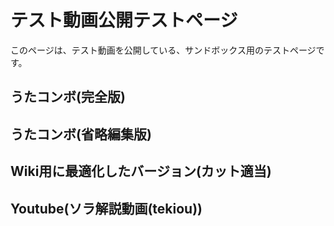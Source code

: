 
# テスト動画公開テストページ
このページは、テスト動画を公開している、サンドボックス用のテストページです。

## うたコンボ(完全版)

<div>
    <ReactPlayer url="https://raw.githubusercontent.com/tabascoes/RFS-nextjs-video--ssbwiki-3/main/public/video/test/2021100620250300-C6D726972790F87F6521C61FBA400A1DX.mp4?raw=true" controls="true" width='100%' height='100%' />
</div>

## うたコンボ(省略編集版)

<div>
    <ReactPlayer url="https://raw.githubusercontent.com/tabascoes/RFS-nextjs-video--ssbwiki-3/main/public/video/test/2021100620334500-C6D726972790F87F6521C61FBA400A1DX.mp4?raw=true" controls="true" width='100%' height='100%' />
</div>

## Wiki用に最適化したバージョン(カット適当)

<div>
    <ReactPlayer url="https://raw.githubusercontent.com/tabascoes/RFS-nextjs-video--ssbwiki-3/main/public/video/test/2021100715515200-C6D726972790F87F6521C61FBA400A1DX.mp4?raw=true" controls="true" width='100%' height='100%' />
</div>

## Youtube(ソラ解説動画(tekiou))

<div>
    <ReactPlayer url="https://www.youtube.com/watch?v=49x_45uSuQg" controls="true" />
</div>
